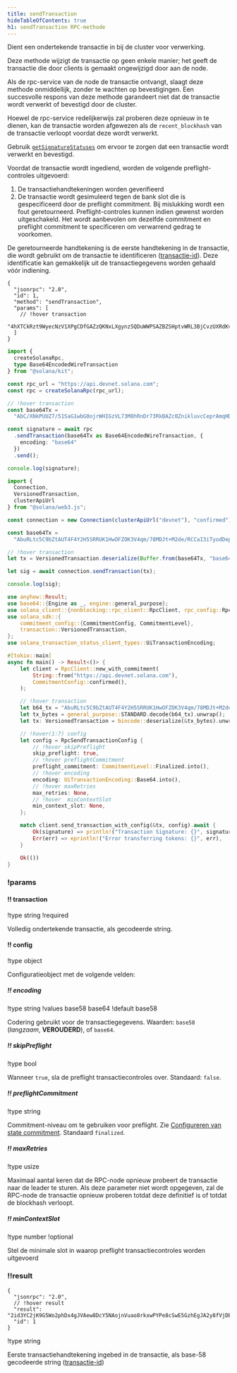 ```yaml
---
title: sendTransaction
hideTableOfContents: true
h1: sendTransaction RPC-methode
---
```


Dient een ondertekende transactie in bij de cluster voor verwerking.

Deze methode wijzigt de transactie op geen enkele manier; het geeft de
transactie die door clients is gemaakt ongewijzigd door aan de node.

Als de rpc-service van de node de transactie ontvangt, slaagt deze methode
onmiddellijk, zonder te wachten op bevestigingen. Een succesvolle respons van
deze methode garandeert niet dat de transactie wordt verwerkt of bevestigd door
de cluster.

Hoewel de rpc-service redelijkerwijs zal proberen deze opnieuw in te dienen, kan
de transactie worden afgewezen als de `recent_blockhash` van de transactie
verloopt voordat deze wordt verwerkt.

Gebruik [`getSignatureStatuses`](/docs/rpc/http/getsignaturestatuses) om ervoor
te zorgen dat een transactie wordt verwerkt en bevestigd.

Voordat de transactie wordt ingediend, worden de volgende preflight-controles
uitgevoerd:

1. De transactiehandtekeningen worden geverifieerd
2. De transactie wordt gesimuleerd tegen de bank slot die is gespecificeerd door
   de preflight commitment. Bij mislukking wordt een fout geretourneerd.
   Preflight-controles kunnen indien gewenst worden uitgeschakeld. Het wordt
   aanbevolen om dezelfde commitment en preflight commitment te specificeren om
   verwarrend gedrag te voorkomen.

De geretourneerde handtekening is de eerste handtekening in de transactie, die
wordt gebruikt om de transactie te identificeren
([transactie-id](/docs/references/terminology#transaction-id)). Deze
identificatie kan gemakkelijk uit de transactiegegevens worden gehaald vóór
indiening.

<APIMethod>

```jsonc !!request curl
{
  "jsonrpc": "2.0",
  "id": 1,
  "method": "sendTransaction",
  "params": [
    // !hover transaction
    "4hXTCkRzt9WyecNzV1XPgCDfGAZzQKNxLXgynz5QDuWWPSAZBZSHptvWRL3BjCvzUXRdKvHL2b7yGrRQcWyaqsaBCncVG7BFggS8w9snUts67BSh3EqKpXLUm5UMHfD7ZBe9GhARjbNQMLJ1QD3Spr6oMTBU6EhdB4RD8CP2xUxr2u3d6fos36PD98XS6oX8TQjLpsMwncs5DAMiD4nNnR8NBfyghGCWvCVifVwvA8B8TJxE1aiyiv2L429BCWfyzAme5sZW8rDb14NeCQHhZbtNqfXhcp2tAnaAT"
  ]
}
```

```ts !!request title="Kit"
import {
  createSolanaRpc,
  type Base64EncodedWireTransaction
} from "@solana/kit";

const rpc_url = "https://api.devnet.solana.com";
const rpc = createSolanaRpc(rpc_url);

// !hover transaction
const base64Tx =
  "AbC/XNkPUUZ7/51SaG1wbG0ojrWHIGzVL73M8hRnDr73RkBAZc0ZnikluvcCeprAmqHDJrcPxPUbvEJMVBIiVQeAAQABAzfDSQC/GjcggrLsDpYz7jAlT+Gca846HqtFb8UQMM9cCWPIi4AX32PV8HrY7/1WgoRc3IATttceZsUMeQ1qx7UAAAAAAAAAAAAAAAAAAAAAAAAAAAAAAAAAAAAAAAAAAIgsVWEgMTiOYp63gTtuYGw+izfm6wKQdivpiXQBpNnYAQICAAEMAgAAAEBCDwAAAAAAAA==";

const signature = await rpc
  .sendTransaction(base64Tx as Base64EncodedWireTransaction, {
    encoding: "base64"
  })
  .send();

console.log(signature);
```

```ts !!request title="web3.js"
import {
  Connection,
  VersionedTransaction,
  clusterApiUrl
} from "@solana/web3.js";

const connection = new Connection(clusterApiUrl("devnet"), "confirmed");

const base64Tx =
  "AbuRLtc5C9bZtAUT4F4Y2H5SRRUK1HwOFZOK3V4qm/78MDJt+M2de/RCCaI3iTyodDepmrkUWbss0XRHS0lk5AOAAQABAzfDSQC/GjcggrLsDpYz7jAlT+Gca846HqtFb8UQMM9cCWPIi4AX32PV8HrY7/1WgoRc3IATttceZsUMeQ1qx7UAAAAAAAAAAAAAAAAAAAAAAAAAAAAAAAAAAAAAAAAAAD2dTRgcJmzcoGH1R3c2WqtHah2H19KvbC1p6BxLDqfoAQICAAEMAgAAAADKmjsAAAAAAA==";

// !hover transaction
let tx = VersionedTransaction.deserialize(Buffer.from(base64Tx, "base64"));

let sig = await connection.sendTransaction(tx);

console.log(sig);
```

```rs !!request title="Rust"
use anyhow::Result;
use base64::{Engine as _, engine::general_purpose};
use solana_client::{nonblocking::rpc_client::RpcClient, rpc_config::RpcSendTransactionConfig};
use solana_sdk::{
    commitment_config::{CommitmentConfig, CommitmentLevel},
    transaction::VersionedTransaction,
};
use solana_transaction_status_client_types::UiTransactionEncoding;

#[tokio::main]
async fn main() -> Result<()> {
    let client = RpcClient::new_with_commitment(
        String::from("https://api.devnet.solana.com"),
        CommitmentConfig::confirmed(),
    );

    // !hover transaction
    let b64_tx = "AbuRLtc5C9bZtAUT4F4Y2H5SRRUK1HwOFZOK3V4qm/78MDJt+M2de/RCCaI3iTyodDepmrkUWbss0XRHS0lk5AOAAQABAzfDSQC/GjcggrLsDpYz7jAlT+Gca846HqtFb8UQMM9cCWPIi4AX32PV8HrY7/1WgoRc3IATttceZsUMeQ1qx7UAAAAAAAAAAAAAAAAAAAAAAAAAAAAAAAAAAAAAAAAAAD2dTRgcJmzcoGH1R3c2WqtHah2H19KvbC1p6BxLDqfoAQICAAEMAgAAAADKmjsAAAAAAA==";
    let tx_bytes = general_purpose::STANDARD.decode(b64_tx).unwrap();
    let tx: VersionedTransaction = bincode::deserialize(&tx_bytes).unwrap();

    // !hover(1:7) config
    let config = RpcSendTransactionConfig {
        // !hover skipPreflight
        skip_preflight: true,
        // !hover preflightCommitment
        preflight_commitment: CommitmentLevel::Finalized.into(),
        // !hover encoding
        encoding: UiTransactionEncoding::Base64.into(),
        // !hover maxRetries
        max_retries: None,
        // !hover  minContextSlot
        min_context_slot: None,
    };

    match client.send_transaction_with_config(&tx, config).await {
        Ok(signature) => println!("Transaction Signature: {}", signature),
        Err(err) => eprintln!("Error transferring tokens: {}", err),
    }

    Ok(())
}
```

### !params

#### !! transaction

!type string !required

Volledig ondertekende transactie, als gecodeerde string.

#### !! config

!type object

Configuratieobject met de volgende velden:

##### !! encoding

!type string !values base58 base64 !default base58

Codering gebruikt voor de transactiegegevens. Waarden: `base58` (_langzaam_,
**VEROUDERD**), of `base64`.

##### !! skipPreflight

!type bool

Wanneer `true`, sla de preflight transactiecontroles over. Standaard: `false`.

##### !! preflightCommitment

!type string

Commitment-niveau om te gebruiken voor preflight. Zie
[Configureren van state commitment](/docs/rpc/index.mdx#configuring-state-commitment).
Standaard `finalized`.

##### !! maxRetries

!type usize

Maximaal aantal keren dat de RPC-node opnieuw probeert de transactie naar de
leader te sturen. Als deze parameter niet wordt opgegeven, zal de RPC-node de
transactie opnieuw proberen totdat deze definitief is of totdat de blockhash
verloopt.

##### !! minContextSlot

!type number !optional

Stel de minimale slot in waarop preflight transactiecontroles worden uitgevoerd

### !!result

```jsonc !response
{
  "jsonrpc": "2.0",
  // !hover result
  "result": "2id3YC2jK9G5Wo2phDx4gJVAew8DcY5NAojnVuao8rkxwPYPe8cSwE5GzhEgJA2y8fVjDEo6iR6ykBvDxrTQrtpb",
  "id": 1
}
```

!type string

Eerste transactiehandtekening ingebed in de transactie, als base-58 gecodeerde
string ([transactie-id](/docs/references/terminology#transaction-id))

</APIMethod>
